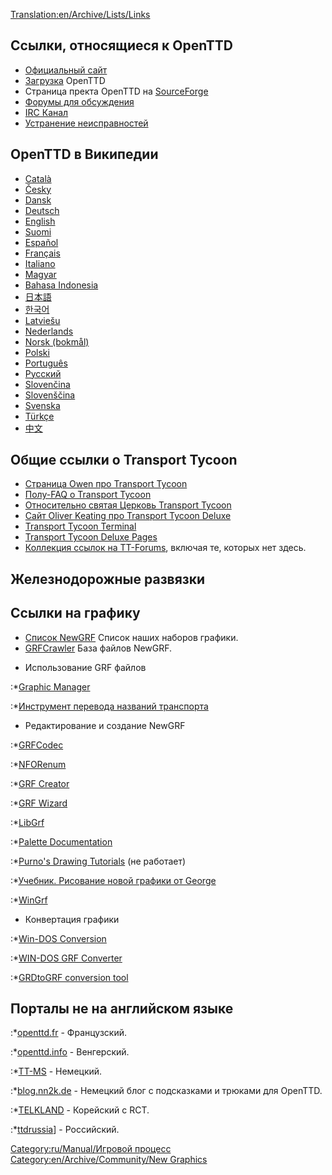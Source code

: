 [[Translation:en/Archive/Lists/Links]]
{{ru/Manual/Оглавление}}

==Ссылки, относящиеся к OpenTTD==
*[http://www.openttd.org Официальный сайт]
*[[ru/Archive/Manual/Загрузка|Загрузка]] OpenTTD
*Страница пректа OpenTTD на [http://sourceforge.net/projects/openttd SourceForge]
*[http://www.tt-forums.net/viewforum.php?f=55 Форумы для обсуждения]
*[irc://irc.oftc.net/openttd IRC Канал]
*[[ru/Archive/Manual/Устранение неисправностей|Устранение неисправностей]]

==OpenTTD в Википедии==
*[http://ca.wikipedia.org/wiki/OpenTTD Català]
*[http://cs.wikipedia.org/wiki/OpenTTD Česky]
*[http://de.wikipedia.org/wiki/OpenTTD Dansk]
*[http://de.wikipedia.org/wiki/OpenTTD Deutsch]
*[http://en.wikipedia.org/wiki/OpenTTD English]
*[http://fi.wikipedia.org/wiki/OpenTTD Suomi]
*[http://es.wikipedia.org/wiki/OpenTTD Español]
*[http://fr.wikipedia.org/wiki/OpenTTD Français]
*[http://it.wikipedia.org/wiki/Transport_Tycoon Italiano]
*[http://hu.wikipedia.org/wiki/OpenTTD Magyar]
*[http://id.wikipedia.org/wiki/OpenTTD Bahasa Indonesia]
*[http://ja.wikipedia.org/wiki/OpenTTD 日本語]
*[http://ko.wikipedia.org/wiki/OpenTTD 한국어]
*[http://lv.wikipedia.org/wiki/OpenTTD Latviešu]
*[http://nl.wikipedia.org/wiki/OpenTTD Nederlands]
*[http://no.wikipedia.org/wiki/OpenTTD Norsk (bokmål)]
*[http://pl.wikipedia.org/wiki/OpenTTD Polski]
*[http://pt.wikipedia.org/wiki/OpenTTD Português]
*[http://ru.wikipedia.org/wiki/OpenTTD Русский]
*[http://sk.wikipedia.org/wiki/OpenTTD Slovenčina]
*[http://sl.wikipedia.org/wiki/OpenTTD Slovenščina]
*[http://sv.wikipedia.org/wiki/OpenTTD Svenska]
*[http://tr.wikipedia.org/wiki/OpenTTD Türkçe]
*[http://zh.wikipedia.org/wiki/OpenTTD 中文]

==Общие ссылки о Transport Tycoon==
*[http://www.transporttycoon.net/ Страница Owen про Transport Tycoon]
*[http://i-want-a-website.com/about-tt/ Полу-FAQ о Transport Tycoon]
*[http://www.nylon.net/ttd/index.html Относительно святая Церковь Transport Tycoon]
*[http://o-keating.com/ttd/ Сайт Oliver Keating про Transport Tycoon Deluxe]
*[http://www.tt-terminal.co.uk Transport Tycoon Terminal]
*[http://www.tycoongames.net/ttdpages.html Transport Tycoon Deluxe Pages]
*[http://linkage.tt-forums.net/ Коллекция ссылок на TT-Forums], включая те, которых нет здесь.

== Железнодорожные развязки ==
{{Page:en/Community/Junctionary/Links}}

==Ссылки на графику==
* [[en/Community/NewGRF/Main Page|Список NewGRF]] Список наших наборов графики.
* [http://grfcrawler.tt-forums.net/ GRFCrawler] База файлов NewGRF.


*Использование GRF файлов
:*[http://ttdpatch.de.vu Graphic Manager]
:*[http://www.antp.be/ttd/ Инструмент перевода названий транспорта]


*Редактирование и создание NewGRF
:*[http://dev.openttdcoop.org/projects/grfcodec/ GRFCodec]
:*[http://dev.openttdcoop.org/projects/nforenum/ NFORenum]
:*[http://www.tt-forums.net/viewtopic.php?t=6326 GRF Creator]
:*[http://www.divxland.org/ttd/grfwizard.htm GRF Wizard]
:*[http://www.tt-forums.net/viewtopic.php?t=4968 LibGrf]
:*[http://www.tt-forums.net/viewtopic.php?t=6002 Palette Documentation]
:*[http://users.tt-forums.net/purno/PDT/index.php Purno's Drawing Tutorials]   (не работает) 
:*[http://wiki.ttdpatch.net/tiki-index.php?page=DrawingSprites Учебник. Рисование новой графики от George]
:*[http://ade.se/projects/wingrf/wingrf.zip WinGrf]


*Конвертация графики
:*[http://www.tt-forums.net/viewtopic.php?t=4447 Win-DOS Conversion]
:*[http://www.tt-forums.net/viewtopic.php?p=236890#236890 WIN-DOS GRF Converter]
:*[http://www.tt-forums.net/viewtopic.php?t=5226 GRDtoGRF conversion tool]

==Порталы не на английском языке==
:*[http://www.openttd.fr openttd.fr] - Французский.
:*[http://www.openttd.info openttd.info] - Венгерский.
:*[http://www.tt-ms.de TT-MS] - Немецкий.
:*[http://blog.nn2k.de/spieletipps/openttd/ blog.nn2k.de] - Немецкий блог с подсказками и трюками для OpenTTD.
:*[http://www.korct.com TELKLAND] - Корейский с RCT.
:*[http://forums.ttdrussia.net ttdrussia]] - Российский.

[[Category:ru/Manual/Игровой процесс]]
[[Category:en/Archive/Community/New Graphics]]